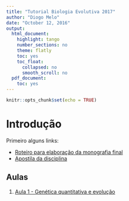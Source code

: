 ```yaml
---
title: "Tutorial Biologia Evolutiva 2017"
author: "Diogo Melo"
date: "October 12, 2016"
output:
  html_document:
    highlight: tango
    number_sections: no
    theme: flatly
    toc: yes
    toc_float:
      collapsed: no
      smooth_scroll: no
  pdf_document:
    toc: yes
---
```


```r
knitr::opts_chunk$set(echo = TRUE)
```

# Introdução

Primeiro alguns links:

- [Roteiro para elaboração da monografia final](http://diogro.github.io/BioEvol/roteiro.html)
- [Apostila da disciplina](https://github.com/lem-usp/apostila-bio-evol/blob/master/apostila-Bio312.pdf?raw=true)


## Aulas

1. [Aula 1 - Genética quantitativa e evolução](http://diogro.github.io/BioEvol/aula1.html)


